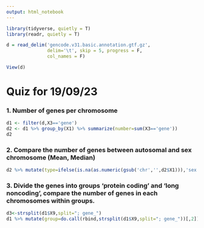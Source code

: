 ```yaml
---
output: html_notebook
---
```


```r
library(tidyverse, quietly = T)
library(readr, quietly = T)
```
```r
d = read_delim('gencode.v31.basic.annotation.gtf.gz', 
               delim='\t', skip = 5, progress = F, 
               col_names = F)
```
```r
View(d)
```

# Quiz for 19/09/23

### 1. Number of genes per chromosome

```r
d1 <- filter(d,X3=='gene')
d2 <- d1 %>% group_by(X1) %>% summarize(number=sum(X3=='gene'))
d2
```

### 2. Compare the number of genes between autosomal and sex chromosome (Mean, Median)

```r
d2 %>% mutate(type=ifelse(is.na(as.numeric(gsub('chr','',d2$X1))),'sex','autosomal')) %>% group_by(type) %>% summarize(Mean=mean(number),Median=median(number))
```

### 3. Divide the genes into groups 'protein coding' and 'long noncoding', compare the number of genes in each chromosomes within groups.

```r
d3<-strsplit(d1$X9,split="; gene_")
d1 %>% mutate(group=do.call(rbind,strsplit(d1$X9,split="; gene_"))[,2]) %>% filter(group=='type "protein_coding"' | group=='type "lncRNA"') %>% group_by(X1,group) %>% summarize(number_2=sum(X3=='gene'))
```
